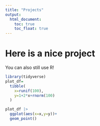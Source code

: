 ```yaml
---
title: "Projects"
output: 
  html_document:
    toc: true
    toc_float: true
---
```


# Here is a nice project

You can also still use R!

```r
library(tidyverse)
plot_df=
  tibble(
    x=runif(100),
    y=1+2*x+rnorm(100)
  )

plot_df |> 
  ggplot(aes(x=x,y=y))+
  geom_point()
```